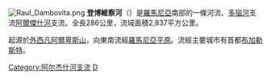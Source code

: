 {{noteTA
|G1=TO
}}
[[File:Raul_Dambovita.png|right]]
'''登博維察河'''（{{lang-ro|râul Dâmboviţa}}）是[[羅馬尼亞|羅馬尼亞]]南部的一條河流、[[多瑙河|多瑙河]]支流[[阿爾傑什河|阿爾傑什河]]支流。全長286公里，流域面積2,837平方公里。

起源於[[外西凡阿爾卑斯山|外西凡阿爾卑斯山]]，向東南流經[[羅馬尼亞平原|羅馬尼亞平原]]。流經主要城市有首都[[布加勒斯特|布加勒斯特]]。

[[Category:阿尔杰什河支流|Category:阿尔杰什河支流]]
[[Category:羅馬尼亞河流|D]]